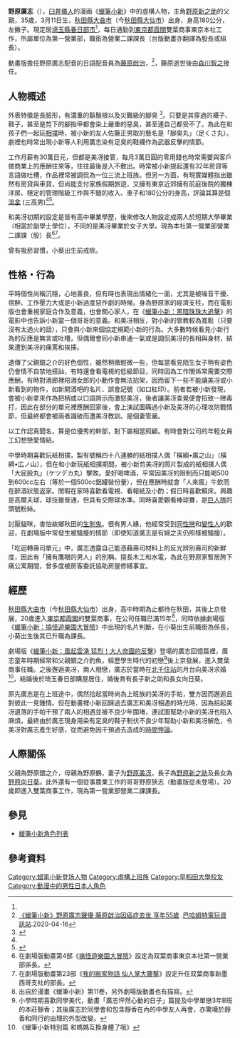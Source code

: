 {{Infobox animanga character
| colour      = blue
| colour text = #FFD700
| series       = 
| name        = 野原廣志
| image       = 
| japanese    = {{lang|ja|野原ひろし<br>（のはら ひろし）}}<br>（{{lang|en|Nohara Hiroshi}}）
| korean    =
| voiced by   = {{flagicon|JPN}} [[藤原啟治|藤原啟治]]<br>{{flagicon|JPN}} [[森川智之|森川智之]]（第906集起，2016/8/26~）<br>{{flagicon|JPN}} [[山口勝平|山口勝平]]（少年時期）<br>{{flagicon|HK}} [[陳旭明_(配音員)|陳旭明]]（亞視TV版、劇場版1、4-7、11、18-19）<br>{{flagicon|HK}} [[黃志明_(香港)|黃志明]]（第608集起，劇場版20至今）<br>{{flagicon|Taiwan}} [[魏伯勤|魏伯勤]]→[[于正昇|于正昇]]（[[于正昌|于正昌]]期間代替）<br>{{flagicon|China}} [[张文渔|张文渔]]（辽艺版）
| nickname     = 野原課（股）長、野原先生、野原
| alias        =
| age          = 35歲
| gender       = 男
| species      = 
| nationality = {{JPN}}
| birthdate    = 3月11日<br>{{JPN}}[[秋田縣|秋田縣]][[大曲市|大曲市]]<br>（今[[秋田縣|秋田縣]][[大仙市|大仙市]]）
| bloodtype    = O型
| height       = {{height|cm=180}}
| occupation   = 雙葉商事 營業課長
| relatives    = 兒子：[[野原新之助|野原新之助]]<br>女兒：[[野原向日葵|野原向日葵]]<br>配偶：[[野原美冴|野原美冴]]<br>父親：野原銀之介<br>母親：野原鶴<br>哥哥：野原狹志
| paux1 name   = 居住地
| paux1        = {{JPN}}[[琦玉縣|琦玉縣]][[春日部市|春日部市]]
}}

'''野原廣志'''（{{jpn|j=野原ひろし|hg= のはら ひろし |rm=Nohara Hiroshi}}），[[臼井儀人|臼井儀人]]的漫画《[[蠟筆小新|蠟筆小新]]》中的虛構人物，主角[[野原新之助|野原新之助]]的父親，35歲，3月11日生，[[秋田縣|秋田縣]][[大曲市|大曲市]]（今[[秋田縣|秋田縣]][[大仙市|大仙市]]）出身，身高180公分，左撇子。現定居[[埼玉縣|埼玉縣]][[春日部市|春日部市]]<ref name="ettoday"/>，每日通勤到[[東京都|東京都]][[霞關|霞關]]雙葉商事東京本社工作，所屬單位為第一營業部，職銜為營業二課課長（台版動畫亦翻譯為股長或組長）。

動畫版擔任野原廣志配音的日語配音員為[[藤原啟治|藤原啟治]]，<ref>[https://gnn.gamer.com.tw/detail.php?sn=195504 《蠟筆小新》野原廣志聲優 藤原啟治因癌症去世 享年55歲] {{Wayback|url=https://gnn.gamer.com.tw/detail.php?sn=195504 |date=20200429102748 }}.[[巴哈姆特電玩資訊站|巴哈姆特電玩資訊站]].2020-04-16</ref>，藤原逝世後由[[森川智之|森川智之]]接任。

==人物概述==
外表特徵是長臉形，有濃重的鬍鬚根以及災難級的腳臭 <ref name="niusnews">{{cite web| url=http://www.niusnews.com/index.php/main/view/13595| title=其實野原廣志是個高富帥？| publisher=niusnews妞新聞| date=2013-11-09| accessdate=2014-11-22| archive-date=2020-01-27| archive-url=https://web.archive.org/web/20200127010509/http://www.niusnews.com/index.php/main/view/13595| dead-url=no}}</ref>。只要是其穿過的襪子、鞋子，甚至是剪下的腳指甲都會染上嚴重的惡臭，甚至連自己都受不了。為此在和孩子們一起玩[[相撲|相撲]]時，被小新的友人佐藤正男取的藝名是「腳臭丸」（足くさ丸）。劇裡也時常出現小新等人利用廣志染有足臭的鞋襪作為武器反擊的情節。

工作月薪有30萬日元，但都是美冴接管，每月3萬日圓的零用錢也時常需要與客戶做商業上的應酬往來等，往往最後是入不敷出。時常被小新提起還有32年房貸等言語做吐槽，作品裡常被調侃為一位三流上班族。但另一方面，有現實媒體指出雖然有房貸與車貸，但尚能支付家族假期旅遊，又擁有東京近郊擁有前庭後院的獨棟洋房、穩定的管理階級工作與不錯的收入、車子和180公分的身高，評論其算是個[[溫拿|溫拿]] (三高男)<ref name="niusnews"/><ref name="ettoday">{{cite web| url=http://www.ettoday.net/news/20120716/74904.htm| title=南韓網友：蠟筆小新爸爸是高富帥！| publisher=[[ETtoday_東森新聞雲|ETtoday 東森新聞雲]]| date=2012-07-16| accessdate=2014-11-22| archive-date=2019-10-06| archive-url=https://web.archive.org/web/20191006152125/https://www.ettoday.net/news/20120716/74904.htm| dead-url=no}}</ref>。

和美冴初期的設定是皆有高中畢業學歷，後來修改人物設定成兩人於短期大學畢業（相當於副學士學位），不同的是美冴畢業於女子大學。現為本社第一營業部營業二課課（股）長<ref>在劇場版動畫第4部《[[蠟筆小新：搞怪遊樂園大冒險|搞怪遊樂園大冒險]]》設定為双葉商事東京本社第一營業部係長。</ref><ref>在劇場版動畫第23部《[[蠟筆小新：我的搬家物語_仙人掌大襲撃|我的搬家物語 仙人掌大襲撃]]》設定升任双葉商事新墨西哥支社的部長。</ref>。

曾有吸菸習慣，小葵出生前戒除。

== 性格・行為 ==
平時個性尚稱沉穩，心地善良，但有時也表現出情緒化一面，尤其是被噪音干擾、宿醉、工作壓力大或是小新過度惡作劇的時候。身為野原家的經濟支柱，而在電影版也會重視家庭合作及意義，也會關心家人，在《[[蠟筆小新：黑暗珠珠大追擊|蠟筆小新：黑暗珠珠大追擊]]》的電影中也告訴小新當一個哥哥的意義。和美冴相反，對小新的管教較為寬鬆（只要沒有太過火的話），只會與小新來個協定規範小新的行為。大多數時候看見小新行為的反應是無言或吐槽，但偶爾會同小新串通一氣或是調侃美冴的長相與身材，結果遭到美冴的痛罵和挨揍。

遺傳了父親銀之介的好色個性，雖然稍微輕微一些，但每當看見陌生女子稍有姿色仍會情不自禁地搭訕，有時還會看電視的低級節目，同時因為工作關係常需要交際應酬，有時對酒廊裡陪酒女郎的小動作會無法招架，因而留下一些不能讓美冴或小新看到的物件，如新開酒吧的名片、誤會記號（如口紅印）。前者若被小新發現，會被小新拿來作為把柄或以口語誇示而激怒美冴，後者讓美冴查覺便會招致一陣毒打，因此在部分的單元裡應酬回家後，會上演試圖瞞過小新及美冴的心理攻防戰情節，但最終都會被兩者識破而遭美冴教訓。是個妻管嚴。

以工作認真聞名，算是位優秀的幹部，對下屬相當照顧。有時會對公司的年輕女員工幻想戀愛情結。

中學時期喜歡玩紙相撲，製有號稱四十八連勝的紙相撲人偶「橫綱•廣之山」（橫綱•広ノ山），但在和小新玩紙相撲期間，被小新剪美冴的照片製成的紙相撲人偶「大屁股丸」（ケツデカ丸）擊敗。愛好喝啤酒，平常因美冴的限制而只能喝500到600cc左右（等於一個500cc鋁罐裝份量），但在應酬時就會「人來瘋」牛飲而在醉酒狀態返家。閒暇在家時喜歡看電視、看報紙及小酌；假日時喜歡賴床。興趣是高爾夫球，球技雖普通，但具有交際球水準。同時喜愛觀看棒球賽，是[[讀賣巨人|巨人隊]]的頭號粉絲。

討厭貓咪，害怕故鄉秋田的[[生剝鬼節|生剝鬼]]。很有男人緣，他經常受到[[同性戀|同性戀]]和[[變性人|變性人]]的歡迎，在劇場版中常發生被騷擾的情節（即使知道廣志是有婦之夫仍照樣被騷擾）。

「吃迴轉壽司單元」中，廣志透露自己能憑藉壽司材料上的反光辨別壽司的新鮮度，因此有「擁有鷹眼的男人」的別稱。擅長木工和水電，為此在野原家暫居胯下痛公寓期間，曾多度被房客委託協助房屋修繕事宜。

== 經歷 ==
[[秋田縣|秋田縣]][[大曲市|大曲市]]（今[[秋田縣|秋田縣]][[大仙市|大仙市]]）出身，高中時期為止都待在秋田，其後上京發展，20歲進入[[東京都|東京都]][[霞關|霞關]]的雙葉商事，在公司任職已滿15年<ref>出自於漫畫《蠟筆小新》第11巻，另外劇場版動畫也有描寫。</ref>，同時依據劇場版《[[蠟筆小新：搞怪遊樂園大冒險|蠟筆小新：搞怪遊樂園大冒險]]》中出現的名片判斷，在小葵出生前職銜為係長，小葵出生後其已升職為課長。

劇場版《[[蠟筆小新：風起雲湧_猛烈！大人帝國的反擊|蠟筆小新：風起雲湧 猛烈！大人帝國的反擊]]》登場的廣志回憶篇裡，廣志童年時期經常和父親銀之介釣魚，經歷學生時代的初戀<ref>小學時期喜歡同學美代，動畫「廣志怦然心動的日子」篇提及中學單戀3年B班的本莊靜香；其後廣志於同學會和包含靜香在內的中學友人再會，亦驚嘆於靜香和同行的由理的外型改變。</ref>後上京發展，進入雙葉商事任職。之後邂逅美冴，兩人相戀，廣志於當時在[[北千住站|北千住站]]的月台向美冴求婚<ref>《蠟筆小新特別篇 和媽媽互換身體了哦》 </ref>，結婚後於琦玉春日部購屋居住，婚後育有長子新之助和長女向日葵。

原先廣志是在上班途中，偶然拾起當時尚為上班族的美冴的手帕，雙方因而邂逅且對彼此一見鍾情。但在動畫裡小新回歸過去廣志和美冴相遇的時光時，因為拾起美冴遺落的手帕干預了兩人的相遇並被不良少年圍堵，連試圖幫助小新的美冴也陷入麻煩，最終由於廣志現身用染有足臭的鞋子制伏不良少年幫助小新和美冴解危，令美冴對廣志產生好感，從而避免因干預過去造成的[[時間悖論|時間悖論]]。

== 人際關係 ==
父親為野原銀之介，母親為野原鶴，妻子为[[野原美冴|野原美冴]]，長子為[[野原新之助|野原新之助]]及長女為[[野原向日葵|野原向日葵]]。此外還有一個從事農業工作的哥哥野原狹志（動畫版從未登場）。20歲即進入雙葉商事工作，現為第一營業部營業二課課長。

==參見==
*[[蠟筆小新角色列表|蠟筆小新角色列表]]

==參考資料==
{{Reflist}}

{{蠟筆小新}}
{{DEFAULTSORT:Nohara Hiroshi}}
[[Category:蜡笔小新登场人物|Category:蜡笔小新登场人物]]
[[Category:虛構上班族|Category:虛構上班族]]
[[Category:早稻田大學校友|Category:早稻田大學校友]]
[[Category:動漫中的男性日本人角色|Category:動漫中的男性日本人角色]]
